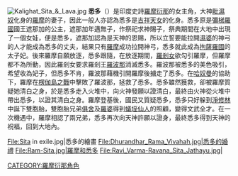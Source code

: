 {{unreferenced|time=2013-12-01T10:54:15+00:00}}
[[File:Kalighat_Sita_&_Lava.jpg|thumb]]
'''悉多'''（{{lang-sa|सीता}}）是印度史詩[[羅摩衍那|羅摩衍那]]的女主角，大神[[毗濕奴|毗濕奴]]化身的[[羅摩|羅摩]]的妻子，因此一般人亦認為悉多是[[吉祥天女|吉祥天女]]的化身。悉多原是[[毘提诃|彌梯羅國]]國王遮那加的公主，遮那加年邁無子，作祭祀求神賜子，祭典期間在大地中出現了一個女娃，便是悉多，遮那加認為是天神的恩賜，所以立誓要能拉開[[濕婆|濕婆]]的神弓的人才能成為悉多的丈夫，結果只有[[羅摩|羅摩]]成功拉開神弓，悉多就此成為[[拘薩羅國|拘薩羅國]]的太子妃。後來羅摩自願放逐，悉多跟隨，在放逐期間，[[羅剎女|羅剎女]]欲勾引羅摩，但羅摩都不為所動，因此羅剎女要求羅剎王[[羅波那|羅波那]]消滅悉多。羅波那被悉多的美色吸引，希望收為妃子，但悉多不肯，羅波那藉機引開羅摩後擄走了悉多。在[[哈奴曼|哈奴曼]]的協助下，羅摩在[[楞伽島之戰|楞伽島之戰]]中擊敗了羅波那，拯救了悉多。悉多雖然獲救，卻被羅摩質疑她清白之身，於是悉多走入火堆中，向火神發願以證清白，最終由火神從火堆中帶出悉多，以證其清白之身。羅摩登基後，國民又質疑悉多，悉多只好躲到[[淨修林|淨修林]]中誕下雙胞胎，雙胞胎兄弟[[俱舍|俱舍]]及[[羅婆|羅婆]]得到[[蟻垤仙人|蟻垤仙人]]的照顧，變得文武全才。在一次機遇中，羅摩相認了兩兄弟，悉多再次向天神許願以證身，最終悉多得到天神的祝福，回到大地內。
<gallery widths="150px" heights="150px">
File:Sita in exile.jpg|悉多的繪畫
File:Dhurandhar_Rama_Vivahah.jpg|悉多的婚禮
File:Ram-Sita.jpg|羅摩和悉多
File:Ravi_Varma-Ravana_Sita_Jathayu.jpg|
</gallery>
{{Commonscat|Sita}}
{{印度神話}}
{{罗摩衍那}}
{{Authority control}}
{{hindu-myth-stub}}
[[CATEGORY:羅摩衍那角色|CATEGORY:羅摩衍那角色]]